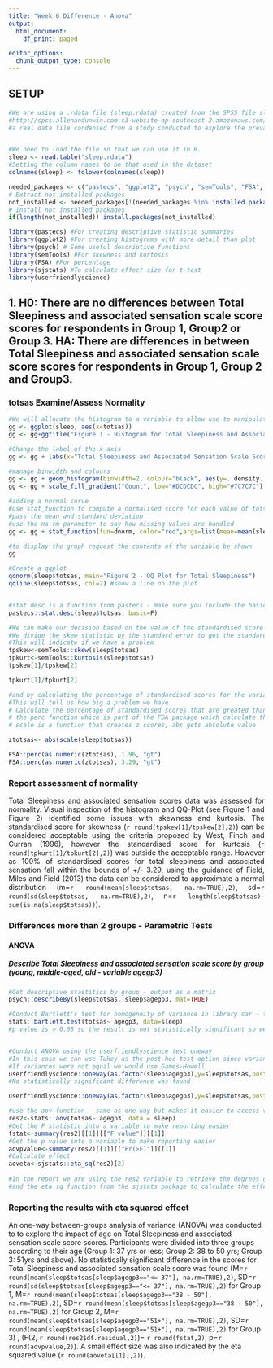 ---
title: "Week 6 Difference - Anova"
output:
  html_document:
    df_print: paged

editor_options:
  chunk_output_type: console
---


## SETUP
```{r setup}

#We are using a .rdata file (sleep.rdata) created from the SPSS file sleep.sav  taken from SPSS Survival Manual 6th Edition Julie Pallant
#http://spss.allenandunwin.com.s3-website-ap-southeast-2.amazonaws.com/data-files.html#.Wb0vvnWP-po
#a real data file condensed from a study conducted to explore the prevalence and impact of sleep problems on various aspects of people’s lives. Staff from a university in Melbourne, Australia were invited to complete a questionnaire containing questions about their sleep behaviour (e.g. hours slept per night), sleep problems (e.g. difficulty getting to sleep) and the impact that these problems have on aspects of their lives (work, driving, relationships). The sample consisted of 271 respondents (55% female, 45% male) ranging in age from 18 to 84 years (mean=44yrs).


#We need to load the file so that we can use it in R.
sleep <- read.table("sleep.rdata")
#Setting the column names to be that used in the dataset
colnames(sleep) <- tolower(colnames(sleep))

needed_packages <- c("pastecs", "ggplot2", "psych", "semTools", "FSA", "sjstats", "userfriendlyscience")                      
# Extract not installed packages
not_installed <- needed_packages[!(needed_packages %in% installed.packages()[ , "Package"])]    
# Install not installed packages
if(length(not_installed)) install.packages(not_installed) 

library(pastecs) #For creating descriptive statistic summaries
library(ggplot2) #For creating histograms with more detail than plot
library(psych) # Some useful descriptive functions
library(semTools) #For skewness and kurtosis
library(FSA) #For percentage
library(sjstats) #To calculate effect size for t-test
library(userfriendlyscience)
```

## 1. H0: There are no differences between Total Sleepiness and associated sensation scale score scores for respondents in Group 1, Group2  or Group 3. HA: There are differences in between Total Sleepiness and associated sensation scale score scores for respondents in Group 1, Group 2 and Group3.
### totsas Examine/Assess Normality
```{r totsas-normality}

#We will allocate the histogram to a variable to allow use to manipulate it
gg <- ggplot(sleep, aes(x=totsas))
gg <- gg+ggtitle("Figure 1 - Histogram for Total Sleepiness and Associated Sensation Scale Scores")

#Change the label of the x axis
gg <- gg + labs(x="Total Sleepiness and Associated Sensation Scale Scores")

#manage binwidth and colours
gg <- gg + geom_histogram(binwidth=2, colour="black", aes(y=..density.., fill=..count..))
gg <- gg + scale_fill_gradient("Count", low="#DCDCDC", high="#7C7C7C")

#adding a normal curve
#use stat_function to compute a normalised score for each value of totsas
#pass the mean and standard deviation
#use the na.rm parameter to say how missing values are handled
gg <- gg + stat_function(fun=dnorm, color="red",args=list(mean=mean(sleep$totsas, na.rm=TRUE), sd=sd(sleep$totsas, na.rm=TRUE)))

#to display the graph request the contents of the variable be shown
gg

#Create a qqplot
qqnorm(sleep$totsas, main="Figure 2 - QQ Plot for Total Sleepiness")
qqline(sleep$totsas, col=2) #show a line on the plot


#stat.desc is a function from pastecs - make sure you include the basic switch=F to ensure you don't get scienfitic notation
pastecs::stat.desc(sleep$totsas, basic=F)

#We can make our decision based on the value of the standardised score for skew and kurtosis
#We divide the skew statistic by the standard error to get the standardised score
#This will indicate if we have a problem
tpskew<-semTools::skew(sleep$totsas)
tpkurt<-semTools::kurtosis(sleep$totsas)
tpskew[1]/tpskew[2]

tpkurt[1]/tpkurt[2]

#and by calculating the percentage of standardised scores for the variable itself that are outside our acceptable range
#This will tell us how big a problem we have
# Calculate the percentage of standardised scores that are greated than 1.96
# the perc function which is part of the FSA package which calculate the percentage that are within a range - you can look for greater than "gt", greater than or equal "geq", "gt", less than or equal "leq",  or less than "lt"),
# scale is a function that creates z scores, abs gets absolute value

ztotsas<- abs(scale(sleep$totsas))

FSA::perc(as.numeric(ztotsas), 1.96, "gt")
FSA::perc(as.numeric(ztotsas), 3.29, "gt")

```
### Report assessment of normality

<p style="text-align:justify">
Total Sleepiness and associated sensation scores data was assessed for normality. Visual inspection of the histogram and QQ-Plot (see Figure 1 and Figure 2) identified some issues with skewness and kurtosis. The standardised score for skewness (`r round(tpskew[1]/tpskew[2],2)`) can be considered acceptable using the criteria proposed by West, Finch and Curran (1996), however the standardised score for kurtosis (`r round(tpkurt[1]/tpkurt[2],2)`) was outside the acceptable range.  However as 100% of standardised scores for total sleepiness and associated sensation fall within the bounds of +/- 3.29, using the guidance of Field, Miles and Field (2013) the data can be considered to approximate a normal distribution (m=`r round(mean(sleep$totsas, na.rm=TRUE),2)`, sd=`r round(sd(sleep$totsas, na.rm=TRUE),2)`, n=`r length(sleep$totsas)-sum(is.na(sleep$totsas))`).
</p>

### Differences more than 2 groups - Parametric Tests
#### ANOVA
##### Describe Total Sleepiness and associated sensation scale score by group (young, middle-aged, old - variable agegp3)

```{r Describe}
#Get descriptive stastitics by group - output as a matrix
psych::describeBy(sleep$totsas, sleep$agegp3, mat=TRUE)

#Conduct Bartlett's test for homogeneity of variance in library car - the null hypothesis is that variances in groups are equal so to assume homogeneity we would expect probability to not be statistically significant.
stats::bartlett.test(totsas~ agegp3, data=sleep)
#p value is > 0.05 so the result is not statistically significant so we can assume homogeneity


#Conduct ANOVA using the userfriendlyscience test oneway
#In this case we can use Tukey as the post-hoc test option since variances in the groups are equal
#If variances were not equal we would use Games-Howell
userfriendlyscience::oneway(as.factor(sleep$agegp3),y=sleep$totsas,posthoc='Tukey')
#No statistically significant difference was found

userfriendlyscience::oneway(as.factor(sleep$agegp3),y=sleep$totsas,posthoc='Tukey')

#use the aov function - same as one way but makes it easier to access values for reporting
res2<-stats::aov(totsas~ agegp3, data = sleep)
#Get the F statistic into a variable to make reporting easier
fstat<-summary(res2)[[1]][["F value"]][[1]]
#Get the p value into a variable to make reporting easier
aovpvalue<-summary(res2)[[1]][["Pr(>F)"]][[1]]
#Calculate effect
aoveta<-sjstats::eta_sq(res2)[2]
                
#In the report we are using the res2 variable to retrieve the degrees of freedom
#and the eta_sq function from the sjstats package to calculate the effect
```


### Reporting the results with eta squared effect

<p>
An one-way between-groups analysis of variance (ANOVA) was conducted to to explore the impact of age on Total Sleepiness and associated sensation scale score scores. Participants were divided into three groups according to their age (Group 1: 37 yrs or less; Group 2: 38 to 50 yrs; Group 3: 51yrs and above).   No statistically significant difference in the scores for Total Sleepiness and associated sensation scale score was found (M=`r round(mean(sleep$totsas[sleep$agegp3=="<= 37"], na.rm=TRUE),2)`, SD=`r round(sd(sleep$totsas[sleep$agegp3=="<= 37"], na.rm=TRUE),2)` for Group 1, M=`r round(mean(sleep$totsas[sleep$agegp3=="38 - 50"], na.rm=TRUE),2)`, SD=`r round(mean(sleep$totsas[sleep$agegp3=="38 - 50"], na.rm=TRUE),2)` for Group 2, M=`r round(mean(sleep$totsas[sleep$agegp3=="51+"], na.rm=TRUE),2)`, SD=`r round(mean(sleep$totsas[sleep$agegp3=="51+"], na.rm=TRUE),2)` for Group 3) , (F(2, `r round(res2$df.residual,2)`)= `r round(fstat,2)`, p=`r round(aovpvalue,2)`). A small effect size was also indicated by the eta squared value (`r round(aoveta[[1]],2)`).
</p>



